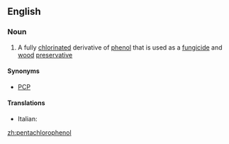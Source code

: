 ==English==

===Noun===
{{wikipedia}}
{{en-noun|s|-}}

# {{context|organic compound|lang=en}} A fully [[chlorinated]] derivative of [[phenol]] that is used as a [[fungicide]] and [[wood]] [[preservative]]

====Synonyms====
* [[PCP]]

====Translations====
{{trans-top| fully chlorinated derivative of phenol}}
* Italian: {{t-|it|pentaclorofenolo|m}}
{{trans-mid}}
{{trans-bottom}}

[[zh:pentachlorophenol]]